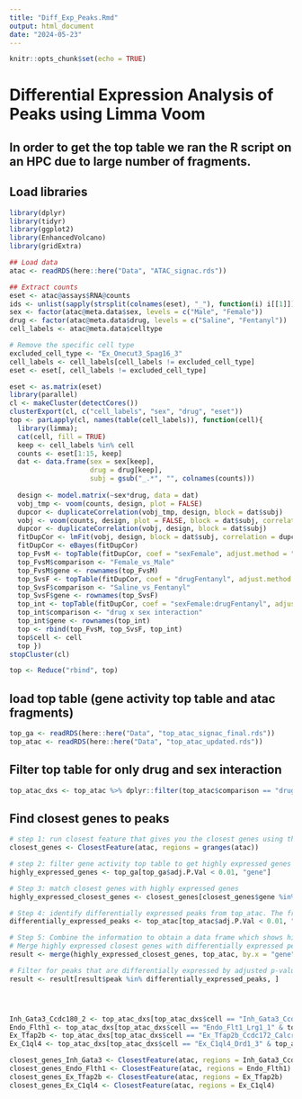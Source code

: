 ```yaml
---
title: "Diff_Exp_Peaks.Rmd"
output: html_document
date: "2024-05-23"
---
```


```r
knitr::opts_chunk$set(echo = TRUE)
```

# Differential Expression Analysis of Peaks using Limma Voom
## In order to get the top table we ran the R script on an HPC due to large number of fragments.

## Load libraries 
```r
library(dplyr)
library(tidyr)
library(ggplot2)
library(EnhancedVolcano)
library(gridExtra)
```

```r
## Load data 
atac <- readRDS(here::here("Data", "ATAC_signac.rds"))

## Extract counts 
eset <- atac@assays$RNA@counts
ids <- unlist(sapply(strsplit(colnames(eset), "_"), function(i) i[[1]]))
sex <- factor(atac@meta.data$sex, levels = c("Male", "Female"))
drug <- factor(atac@meta.data$drug, levels = c("Saline", "Fentanyl"))
cell_labels <- atac@meta.data$celltype

# Remove the specific cell type
excluded_cell_type <- "Ex_Onecut3_Spag16_3"
cell_labels <- cell_labels[cell_labels != excluded_cell_type]
eset <- eset[, cell_labels != excluded_cell_type]

eset <- as.matrix(eset)
library(parallel)
cl <- makeCluster(detectCores())
clusterExport(cl, c("cell_labels", "sex", "drug", "eset"))
top <- parLapply(cl, names(table(cell_labels)), function(cell){
  library(limma);
  cat(cell, fill = TRUE)
  keep <- cell_labels %in% cell
  counts <- eset[1:15, keep]
  dat <- data.frame(sex = sex[keep],
                    drug = drug[keep],
                    subj = gsub("_.*", "", colnames(counts)))
  
  design <- model.matrix(~sex*drug, data = dat)
  vobj_tmp <- voom(counts, design, plot = FALSE)
  dupcor <- duplicateCorrelation(vobj_tmp, design, block = dat$subj)
  vobj <- voom(counts, design, plot = FALSE, block = dat$subj, correlation = dupcor$consensus)
  dupcor <- duplicateCorrelation(vobj, design, block = dat$subj)
  fitDupCor <- lmFit(vobj, design, block = dat$subj, correlation = dupcor$consensus)
  fitDupCor <- eBayes(fitDupCor)
  top_FvsM <- topTable(fitDupCor, coef = "sexFemale", adjust.method = "BH", number = nrow(fitDupCor))
  top_FvsM$comparison <- "Female_vs_Male"
  top_FvsM$gene <- rownames(top_FvsM)
  top_SvsF <- topTable(fitDupCor, coef = "drugFentanyl", adjust.method = "BH", number = nrow(fitDupCor))
  top_SvsF$comparison <- "Saline_vs_Fentanyl"
  top_SvsF$gene <- rownames(top_SvsF)
  top_int <- topTable(fitDupCor, coef = "sexFemale:drugFentanyl", adjust.method = "BH", number = nrow(fitDupCor))
  top_int$comparison <- "drug x sex interaction"
  top_int$gene <- rownames(top_int)
  top <- rbind(top_FvsM, top_SvsF, top_int)
  top$cell <- cell
  top }) 
stopCluster(cl)

top <- Reduce("rbind", top)
```



## load top table (gene activity top table and atac fragments)
```r
top_ga <- readRDS(here::here("Data", "top_atac_signac_final.rds"))
top_atac <- readRDS(here::here("Data", "top_atac_updated.rds"))
```

## Filter top table for only drug and sex interaction 
```r
top_atac_dxs <- top_atac %>% dplyr::filter(top_atac$comparison == "drug x sex interaction")
```

## Find closest genes to peaks
```r
# step 1: run closest feature that gives you the closest genes using the regions from atac object 
closest_genes <- ClosestFeature(atac, regions = granges(atac))

# step 2: filter gene activity top table to get highly expressed genes 
highly_expressed_genes <- top_ga[top_ga$adj.P.Val < 0.01, "gene"]

# Step 3: match closest genes with highly expressed genes 
highly_expressed_closest_genes <- closest_genes[closest_genes$gene %in% highly_expressed_genes, ]

# Step 4: identify differentially expressed peaks from top_atac. The fragments are in the column labelled "gene" but these are fragments. 
differentially_expressed_peaks <- top_atac[top_atac$adj.P.Val < 0.01, "gene"]

# Step 5: Combine the information to obtain a data frame which shows highly expressed peaks connected to which highly expressed genes 
# Merge highly expressed closest genes with differentially expressed peaks
result <- merge(highly_expressed_closest_genes, top_atac, by.x = "gene", by.y = "gene")

# Filter for peaks that are differentially expressed by adjusted p-value
result <- result[result$peak %in% differentially_expressed_peaks, ]




Inh_Gata3_Ccdc180_2 <- top_atac_dxs[top_atac_dxs$cell == "Inh_Gata3_Ccdc180_2" & top_atac_dxs$logFC < 3, "gene"]
Endo_Flth1 <- top_atac_dxs[top_atac_dxs$cell == "Endo_Flt1_Lrg1_1" & top_atac_dxs$logFC < 3, "gene"]
Ex_Tfap2b <- top_atac_dxs[top_atac_dxs$cell == "Ex_Tfap2b_Ccdc172_Calcr" & top_atac_dxs$logFC < 3, "gene"]
Ex_C1ql4 <- top_atac_dxs[top_atac_dxs$cell == "Ex_C1ql4_Drd1_3" & top_atac_dxs$logFC < 3, "gene"]

closest_genes_Inh_Gata3 <- ClosestFeature(atac, regions = Inh_Gata3_Ccdc180_2)
closest_genes_Endo_Flth1 <- ClosestFeature(atac, regions = Endo_Flth1)
closest_genes_Ex_Tfap2b <- ClosestFeature(atac, regions = Ex_Tfap2b)
closest_genes_Ex_C1ql4 <- ClosestFeature(atac, regions = Ex_C1ql4)

```
